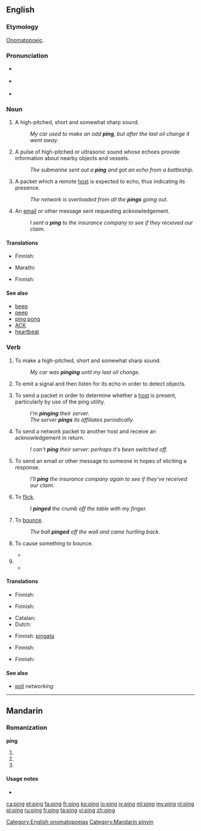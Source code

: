 {{also|pīng|píng|pìng}}
==English==
{{wikipedia|dab=Ping (disambiguation)|ping}}

===Etymology===
[[onomatopoeic|Onomatopoeic]].

===Pronunciation===
* {{a|UK|US}} {{IPA|/pɪŋ/}}
* {{a|US|also}} {{IPA|/piːŋ/}}
* {{rhymes|ɪŋ}}

===Noun===
{{en-noun}}

# A high-pitched, short and somewhat sharp sound.
#: ''My car used to make an odd '''ping''', but after the last oil change it went away.''
# {{qualifier|submarine navigation}} A pulse of high-pitched or ultrasonic sound whose echoes provide information about nearby objects and vessels.
#: ''The submarine sent out a '''ping''' and got an echo from a battleship.''
# {{context|networking|lang=en}} A packet which a remote [[host]] is expected to echo, thus indicating its presence.
#: ''The network is overloaded from all the '''pings''' going out.''
# {{context|text messaging|Internet|lang=en}} An [[email]] or other message sent requesting acknowledgement.
#: ''I sent a '''ping''' to the insurance company to see if they received our claim.''

====Translations====
{{trans-top|A high-pitched, short and somewhat sharp sound}}
* Finnish: {{t|fi|kilahdus}}
{{trans-mid}}
{{trans-bottom}}

{{trans-top|A pulse of high-pitched or ultrasonic sound}}
{{trans-mid}}
{{trans-bottom}}

{{trans-top|A packet which a remote host is expected to echo}}
* Marathi: {{t|mr|पिंग|m|tr=piṃga|sc=Deva}}
{{trans-mid}}
{{trans-bottom}}

{{trans-top|An email or other message sent requesting acknowledgement}}
* Finnish: {{t|fi|kilahdus}}
{{trans-mid}}
{{trans-bottom}}

====See also====
* [[beep]]
* [[peep]]
* [[ping pong]]
* [[ACK]]
* [[heartbeat]]

===Verb===
{{en-verb|pings|pinging|pinged}}

# To make a high-pitched, short and somewhat sharp sound.
#: ''My car was '''pinging''' until my last oil change.''
# {{qualifier|submarine navigation}} To emit a signal and then listen for its echo in order to detect objects.
# {{context|networking|lang=en}} To send a packet in order to determine whether a [[host]] is present, particularly by use of the ping utility.
#: ''I'm '''pinging''' their server.''
#: ''The server '''pings''' its affiliates periodically.''
# {{context|networking|lang=en}} To send a network packet to another host and receive an acknowledgement in return.
#: ''I can't '''ping''' their server: perhaps it's been switched off.''
# To send an email or other message to someone in hopes of eliciting a response.
#: ''I'll '''ping''' the insurance company again to see if they've received our claim.''
# {{context|colloquial|lang=en}} To [[flick]].
#: ''I '''pinged''' the crumb off the table with my finger.''
# {{context|colloquial|sports|intransitive|lang=en}} To [[bounce]].
#: ''The ball '''pinged''' off the wall and came hurtling back.''
# {{context|colloquial|sports|transitive|lang=en}} To cause something to bounce.
#* {{quote-news
|year=2010
|date=December 29
|author=Chris Whyatt
|title=Chelsea 1 - 0 Bolton
|work=BBC
|url=http://news.bbc.co.uk/sport1/hi/football/eng_prem/9309542.stm
|page=
|passage=Charging through the Bolton midfield to find a free moment, Essien then '''pinged''' the ball into the space into which Drogba was intelligently running. }}
# {{rfdef|lang=en}}
#* {{quote-news
|year=2011
|date=Septembe 24
|author=Ben Dirs
|title=Rugby World Cup 2011: England 67-3 Romania
|work=BBC Sport
|url=http://news.bbc.co.uk/sport2/hi/rugby_union/14812577.stm
|page=
|passage=However, after an inside pass from Moody to Tom Croft and a surge from the England blind-side, number eight James Haskell was eventually '''pinged''' from in front of the posts for not releasing.}}

====Translations====
{{trans-top|To make a high-pitched, short and somewhat sharp sound}}
* Finnish: {{t|fi|kilahtaa}}
{{trans-mid}}
{{trans-bottom}}

{{trans-top|To emit a signal and then listen for its echo in order to detect objects}}
* Finnish: {{t|fi|kaikuluodata}}
{{trans-mid}}
{{trans-bottom}}

{{trans-top|To send a packet in order to determine whether a host is present}}
* Catalan: {{t|ca|pinguejar}}
* Dutch: {{t|nl|pingen}}
{{trans-mid}}
* Finnish: [[pingata]] {{qualifier|colloquial}}
{{trans-bottom}}

{{trans-top|To ping and receive an acknowledgement}}
{{trans-mid}}
{{trans-bottom}}

{{trans-top|To send an email or other message to someone in hopes of eliciting a response}}
{{trans-mid}}
{{trans-bottom}}

{{trans-top|To flick}}
{{trans-mid}}
{{trans-bottom}}

{{trans-top|To bounce}}
* Finnish: {{t|fi|kimmota}}
{{trans-mid}}
{{trans-bottom}}

{{trans-top|To cause something to bounce}}
* Finnish: {{t|fi|kimmottaa}}
{{trans-mid}}
{{trans-bottom}}

====See also====
* [[poll]] ''networking''

[[Category:English onomatopoeias]]

----

==Mandarin==

===Romanization===
'''ping'''

# {{nonstandard spelling of|lang=cmn|sc=Latn|pīng}}
# {{nonstandard spelling of|lang=cmn|sc=Latn|píng}}
# {{nonstandard spelling of|lang=cmn|sc=Latn|pìng}}

====Usage notes====
* {{cmn-toneless-note}}

[[Category:Mandarin pinyin]]

[[ca:ping]]
[[et:ping]]
[[fa:ping]]
[[fr:ping]]
[[ko:ping]]
[[io:ping]]
[[jv:ping]]
[[ml:ping]]
[[my:ping]]
[[nl:ping]]
[[pl:ping]]
[[ru:ping]]
[[fi:ping]]
[[ta:ping]]
[[vi:ping]]
[[zh:ping]]